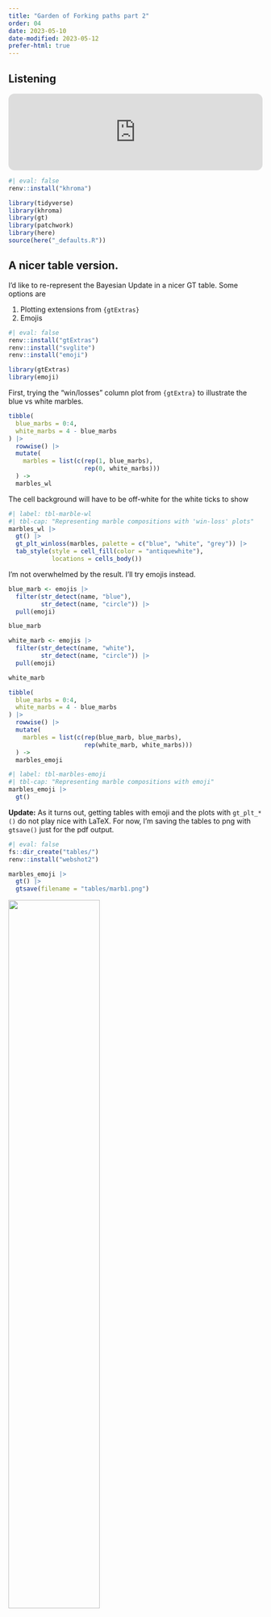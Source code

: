```yaml
---
title: "Garden of Forking paths part 2"
order: 04
date: 2023-05-10
date-modified: 2023-05-12
prefer-html: true
---
```


::: callout-note
## Listening

<iframe style="border-radius:12px" src="https://open.spotify.com/embed/track/6aIJ5Tc5BtiPSQc6Ago1Y6?utm_source=generator" width="100%" height="152" frameBorder="0" allowfullscreen allow="autoplay; clipboard-write; encrypted-media; fullscreen; picture-in-picture" loading="lazy">

</iframe>
:::

```r
#| eval: false
renv::install("khroma")

```

```r
library(tidyverse)
library(khroma)
library(gt)
library(patchwork)
library(here)
source(here("_defaults.R"))
```

## A nicer table version.

I'd like to re-represent the Bayesian Update in a nicer GT table. Some options are

1.  Plotting extensions from `{gtExtras}`
2.  Emojis

```r
#| eval: false
renv::install("gtExtras")
renv::install("svglite")
renv::install("emoji")
```

```r
library(gtExtras)
library(emoji)
```

First, trying the "win/losses" column plot from `{gtExtra}` to illustrate the blue vs white marbles.

```r
tibble(
  blue_marbs = 0:4,
  white_marbs = 4 - blue_marbs
) |> 
  rowwise() |> 
  mutate(
    marbles = list(c(rep(1, blue_marbs), 
                     rep(0, white_marbs)))
  ) -> 
  marbles_wl
```

The cell background will have to be off-white for the white ticks to show

::: {.content-visible when-format="html"}
```r
#| label: tbl-marble-wl
#| tbl-cap: "Representing marble compositions with 'win-loss' plots"
marbles_wl |> 
  gt() |> 
  gt_plt_winloss(marbles, palette = c("blue", "white", "grey")) |> 
  tab_style(style = cell_fill(color = "antiquewhite"), 
            locations = cells_body())
```
:::

I'm not overwhelmed by the result. I'll try emojis instead.

```r
blue_marb <- emojis |> 
  filter(str_detect(name, "blue"), 
         str_detect(name, "circle")) |> 
  pull(emoji)

blue_marb
```

```r
white_marb <- emojis |> 
  filter(str_detect(name, "white"), 
         str_detect(name, "circle")) |> 
  pull(emoji)

white_marb
```

```r
tibble(
  blue_marbs = 0:4,
  white_marbs = 4 - blue_marbs
) |> 
  rowwise() |> 
  mutate(
    marbles = list(c(rep(blue_marb, blue_marbs), 
                     rep(white_marb, white_marbs)))
  ) -> 
  marbles_emoji
```

::: {.content-visible when-format="html"}
```r
#| label: tbl-marbles-emoji
#| tbl-cap: "Representing marble compositions with emoji"
marbles_emoji |> 
  gt()
```
:::

**Update:** As it turns out, getting tables with emoji and the plots with `gt_plt_*()` do not play nice with LaTeX. For now, I'm saving the tables to png with `gtsave()` just for the pdf output.

::: {.content-visible when-format="pdf"}
```r
#| eval: false
fs::dir_create("tables/")
renv::install("webshot2")
```

```r
marbles_emoji |> 
  gt() |> 
  gtsave(filename = "tables/marb1.png")
```

![](tables/marb1.png){fig-align="center" width="60%"}
:::

Yes, this is it.

### Rerunning the sampling

I'll re-run the sampling from [the previous post](../2023-05-09_02-small-large-worlds/index.qmd).

```r
sampling_df <- function(marbles, 
                        n = 1000, 
                        size = 3, 
                        pattern = c(blue_marb, white_marb, blue_marb)){
  sampling_tibble <- tibble(samp = 1:n)   
  sampling_tibble |> 
    mutate(
      chosen = map(samp, 
                   ~sample(marbles, 
                           size = 3, 
                           replace = T)),
      match = map_lgl(chosen, 
                      ~all(.x == pattern))                 
    ) |> 
    summarise(prop_match = mean(match))->                         
    sampling_tibble
  return(sampling_tibble)
}
```

```r
marbles_emoji |> 
 ungroup() |> 
  mutate(
    prob = map(marbles, ~sampling_df(.x, n = 10000))
  ) |> 
  unnest(prob) |> 
  mutate(norm_probs = prop_match/sum(prop_match))->
  marble_probs
```

I want to label the column of probabilities with the key sequence.

```r
key_seq <- str_glue("{blue_marb}, {white_marb}, {blue_marb}")
```

`gtExtras::gt_plt_bar_pct()` will plot a bar chart within the table.

::: {.content-visible when-format="html"}
```r
#| label: tbl-upate1
#| tbl-cap: "Probability of each marble composition given (🔵, ⚪️, 🔵) samples with replacement."
marble_probs |> 
  select(marbles, norm_probs) |> 
  mutate(norm_probs = norm_probs * 100) |> 
  gt() |> 
  cols_label(
    norm_probs = str_glue("p(marbles | {key_seq})")
  ) |> 
  gt_plt_bar_pct(norm_probs, 
                 scaled = T, 
                 fill = "steelblue")
```
:::

::: {.content-visible when-format="pdf"}
```r
marble_probs |> 
  select(marbles, norm_probs) |> 
  mutate(norm_probs = norm_probs * 100) |> 
  gt() |> 
  cols_label(
    norm_probs = str_glue("p(marbles | {key_seq})")
  ) |> 
  gt_plt_bar_pct(norm_probs, 
                 scaled = T, 
                 fill = "steelblue")->
  update_1

gtsave(update_1, filename = "tables/update1.png")
```

![](tables/update1.png){fig-align="center" width="60%"}
:::

There we go!

### With the Bayesian Update

::: {.content-visible when-format="html"}
```r
#| label: tbl-upate2
#| tbl-cap: "Probability of each marble composition given an additional (🔵) sample"
marble_probs |> 
  mutate(new_prob = blue_marbs/sum(blue_marbs),
         multiplied = norm_probs * new_prob,
         norm_new = multiplied/sum(multiplied)) |> 
  select(marbles, norm_probs, norm_new) |> 
  mutate(norm_probs = norm_probs * 100,
         norm_new = norm_new * 100) |> 
  gt() |> 
  cols_label(
    norm_probs = str_glue("p(marbles | {key_seq})"),
    norm_new = str_glue("after {blue_marb}")
  ) |> 
  gt_plt_bar_pct(norm_probs, 
                 scaled = T, 
                 fill = "steelblue") |> 
  gt_plt_bar_pct(norm_new, 
                 scaled = T, 
                 fill = "steelblue") |> 
  cols_width(2 ~ px(200),
             3 ~ px(200))
```
:::

::: {.content-visible when-format="pdf"}

```r
marble_probs |> 
  mutate(new_prob = blue_marbs/sum(blue_marbs),
         multiplied = norm_probs * new_prob,
         norm_new = multiplied/sum(multiplied)) |> 
  select(marbles, norm_probs, norm_new) |> 
  mutate(norm_probs = norm_probs * 100,
         norm_new = norm_new * 100) |> 
  gt() |> 
  cols_label(
    norm_probs = str_glue("p(marbles | {key_seq})"),
    norm_new = str_glue("after {blue_marb}")
  ) |> 
  gt_plt_bar_pct(norm_probs, 
                 scaled = T, 
                 fill = "steelblue") |> 
  gt_plt_bar_pct(norm_new, 
                 scaled = T, 
                 fill = "steelblue") |> 
  cols_width(2 ~ px(200),
             3 ~ px(200))->
  update_2

gtsave(update_2, filename = "tables/update2.png")
```

![](tables/update2.png){fig-align="center" width="80%"}
:::

## Bayesian Updating

I'll try to illustrate Baysian updating with an animated plotly plot.

```r
#| eval: false
renv::install("plotly")
renv::install("slider")
```

```r
library(plotly)
library(slider)
```

I know enough to know that the distribution ~~that's being updated is the beta~~. (Apparently is the binomial. Still a but lost on their distinction!) So I'll get the density for each update.

```r
plot(
  seq(0,1, length =100),
  dbeta(seq(0,1, length =100), 1, 1),
  type = 'l'
)
```

```r
water_land_sequence <- c("W", "L", "W", "W", "L", "W", "L", "W")
```

I'll use `slider::slide()` to generate a data frame of sample updates. I'll need a function that takes a sequence of `W` and `L` and converts them into counts.

```r
w_l_count <- function(x){
  tibble(
    water = sum(x == "W"),
    land = sum(x == "L")
  )
}
```

```r
slide(water_land_sequence, 
      .f = w_l_count, 
      .before = Inf,
      .after = 0) |> 
  bind_rows() |> 
  mutate(seq = row_number()) |> 
  bind_rows(
    tibble(
      water = 0,
      land = 0, 
      seq = 0
    )
  ) |> 
  arrange(seq) ->
  sequence_counts
```

```r
#| label: tbl-wlcount
#| tbl-cap: "Table of water, land count updates"
sequence_counts |> 
  gt()
```

Now to get the densities.

```r
sequence_counts |> 
  rowwise() |> 
  mutate(
    density = map2(
      water, land, ~tibble(
        prop = seq(0.0001, 0.9999, length = 100),
        density_unstd = dbinom(water, size = water + land, prob = prop),
        density = density_unstd/sum(density_unstd)
        )
    )
  ) |> 
  unnest(density)->
  density_updates
```

```r
#| label: fig-beta-updates
#| fig-cap: "beta distribution updates"
density_updates |> 
  ggplot(aes(prop, density))+
    geom_line(aes(group = seq, color = seq))
```

Good first step.

I had to turn to the plotly book to get the animated lines correct <https://plotly-r.com/animating-views.html>.

```r
sequence_counts |> 
  mutate(
    annotation = str_glue("W:{water}, L:{land}")
  ) -> 
  wl_annotate
```

::: {.content-visible when-format="html"}
```r
#| label: fig-anim
#| fig-cap: "Animated Bayesian Updating"
density_updates |> 
  plot_ly() |> 
  add_lines(
    x = ~prop,
    y = ~density,
    frame = ~seq,
    line = list(simplify = F, width = 3)
  ) |> 
  add_text(
    data = wl_annotate,
    text = ~annotation,
    frame = ~seq,
    x = 0.1,
    y = 0.025,
    textfont = list(size = 20)
  ) |>
  layout(
    showlegend = F
  )
```
:::

**Update**: I started making this just for the pdf, which can't have the animation, but it's actually kind of nice enough to include in the html.

```r
#| label: fig-updates2
#| fig-height: 5
#| fig-cap: "Static figure of Bayesian Updating"
density_updates |> 
  group_by(prop) |> 
  arrange(seq) |> 
  mutate(
    prev_density = lag(density),
    facet_lab = str_glue("W:{water}, L{land}")
  ) |> 
  ggplot(aes(prop, density))+
    geom_area(aes(y = prev_density), linetype = 2, alpha = 0.2)+
    geom_area(alpha = 0.6, fill = "steelblue")+
    scale_y_continuous(expand = expansion(mult = c(0,0)))+
    facet_wrap(~facet_lab)+
    theme(
      axis.title.y = element_blank(),
      axis.text.y = element_blank(),
      axis.text.x = element_text(size = 8),
      panel.grid.major.y = element_blank()
    )
```

## On priors

> The fact that statistical inference uses mathematics does not imply that there is only one reasonable or useful way to conduct an analysis.

## Grid approximation

Ok, I'll do one grid approximation for the hell of it.

...

Got distracted and went down a rabbit hole on the beta vs binomial distributions.

```r
#| label: fig-beta-vs-binom
#| fig-cap: "Comparing normalized densities for beta(6,3) and binom(6, 9, p)"
tibble(
  prob = seq(0.0001, 0.9999, length = 50), 
  prior_unstd = case_when(
    prob < 0.5 ~ 0,
    .default = 1
  ),
  prior_std = prior_unstd/sum(prior_unstd),
  likelihood_binom = dbinom(6, size = 9, prob = prob),
  l_binom_std = likelihood_binom/sum(likelihood_binom),
  likelihood_beta = dbeta(prob, 6, 9-6),
  l_beta_std = likelihood_beta/sum(likelihood_beta)
) |> 
  ggplot(aes(prob))+
    geom_point(aes(y = l_binom_std, color = "binom"))+
    geom_point(aes(y = l_beta_std, color = "beta"))+
    scale_color_bright()+
    labs(
      x = "probability",
      color = "distribution",
      y = NULL
    )
```

Glad I did this. I guess

-   `dbinom` $\propto P(O, S | p)$

-   `dbeta` $\propto P(p|O,S)$

I guess I'd want to see dbinom plotted out with O on the x axis?

```r
#| label: fig-binoms
#| fig-cap: "Binomial distributions of various successes out of 9 trials, for various p"
tibble(
  probability = seq(0.0001, 0.9999, length = 10)
) |> 
  rowwise() |> 
  mutate(
    densities = map(
      probability,
      ~tibble(obs = 0:9, 
              density = dbinom(obs, size = 9, prob = .x))
    )
  ) |> 
  unnest(densities) ->
  binomial_densities 

binomial_densities |> 
  ggplot(aes(obs, density, color = probability))+
    geom_point()+
    geom_line(aes(group = probability)) +
    geom_rect(
      color = "red",
      fill = NA,
      xmin = 5.5,
      xmax = 6.5,
      ymin = 0,
      ymax = 1
    )+
    scale_color_batlow()
```

What we're plotting out is what's in the red box, flipped on its side.

```r
#| label: fig-binom-side
#| fig-cap: "Normalized binomial density for 6 successes out of 9 trials for various p."
binomial_densities |> 
  filter(obs == 6) |> 
  ggplot(aes(probability, density))+
    geom_line()+
    geom_point(aes(color = probability))+
    scale_color_batlow()
```

## Update!

Thanks TJ!

<blockquote class="twitter-tweet">

<p lang="en" dir="ltr">

i forgot how i know this but they are the same if you plug in <br><br>likelihood_beta = dbeta(prob, 1 + 6, 1 + 9-6),

</p>

--- tj mahr 🍍🍕 (@tjmahr) <a href="https://twitter.com/tjmahr/status/1656396567601971203?ref_src=twsrc%5Etfw">May 10, 2023</a>

</blockquote>

```{=html}
<script async src="https://platform.twitter.com/widgets.js" charset="utf-8"></script>
```
```r
#| label: fig-beta-vs-binom2
#| fig-cap: "Comparing normalized densities for beta(6+1,3+1) and binom(6, 9, p)"
tibble(
  prob = seq(0.0001, 0.9999, length = 50), 
  prior_unstd = case_when(
    prob < 0.5 ~ 0,
    .default = 1
  ),
  prior_std = prior_unstd/sum(prior_unstd),
  likelihood_binom = dbinom(6, size = 9, prob = prob),
  l_binom_std = likelihood_binom/sum(likelihood_binom),
  likelihood_beta = dbeta(prob, (6+1), (9-6)+1),
  l_beta_std = likelihood_beta/sum(likelihood_beta)
) |> 
  ggplot(aes(prob))+
    geom_point(aes(y = l_binom_std, color = "binom", size = "binom"))+
    geom_point(aes(y = l_beta_std, color = "beta",size = "beta"))+
    scale_color_bright()+
    labs(
      x = "probability",
      color = "distribution",
      size = "distribution",
      y = NULL
    )
```
